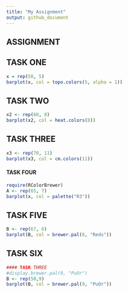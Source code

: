 ---
title: "My Assignment"
output: github_document
---

## ASSIGNMENT 

## TASK ONE
```{r}
x = rep(50, 5)
barplot(x, col = topo.colors(5, alpha = 1))
```
## TASK TWO
```{r}
x2 <- rep(60, 8)
barplot(x2, col = heat.colors(8))
```

## TASK THREE
```{r setup, include=FALSE}
x3 <- rep(70, 11)
barplot(x3, col = cm.colors(11))
```
#### TASK FOUR

```{r message=FALSE, warning=FALSE}
require(RColorBrewer)
A <- rep(65, 7)
barplot(x, col = palette("R3"))
```


## TASK FIVE
```{r}
B <- rep(67, 6)
barplot(B, col = brewer.pal(8, "Reds"))
```

## TASK SIX
```{r}

#### TASK THREE
#display.brewer.pal(9, "PuOr")
B <- rep(50,9) 
barplot(B, col = brewer.pal(9, "PuOr"))

```

